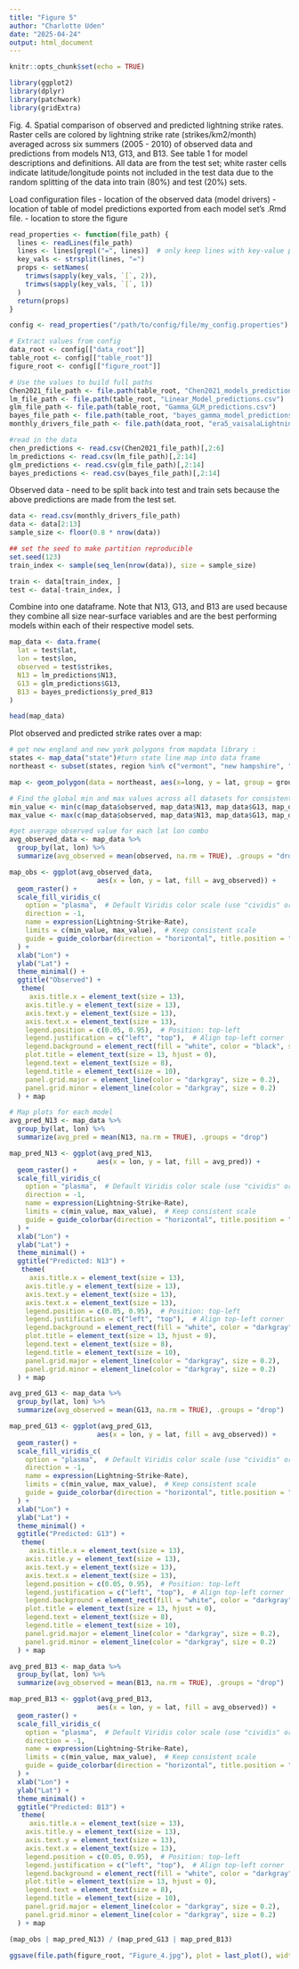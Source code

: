 ```yaml
---
title: "Figure 5"
author: "Charlotte Uden"
date: "2025-04-24"
output: html_document
---
```


```r
knitr::opts_chunk$set(echo = TRUE)
```

```r
library(ggplot2)
library(dplyr)
library(patchwork)
library(gridExtra)
```
Fig. 4. Spatial comparison of observed and predicted lightning strike rates. Raster cells are colored by lightning strike rate (strikes/km2/month) averaged across six summers (2005 - 2010) of observed data and predictions from models N13, G13, and B13. See table 1 for model descriptions and definitions. All data are from the test set; white raster cells indicate latitude/longitude points not included in the test data due to the random splitting of the data into train (80%) and test (20%) sets.

Load configuration files
- location of the observed data (model drivers)
- location of table of model predictions exported from each model set's .Rmd file. 
- location to store the figure
```r
read_properties <- function(file_path) {
  lines <- readLines(file_path)
  lines <- lines[grepl("=", lines)]  # only keep lines with key-value pairs
  key_vals <- strsplit(lines, "=")
  props <- setNames(
    trimws(sapply(key_vals, `[`, 2)),
    trimws(sapply(key_vals, `[`, 1))
  )
  return(props)
}

config <- read_properties("/path/to/config/file/my_config.properties")  # path to your config file

# Extract values from config
data_root <- config[["data_root"]] 
table_root <- config[["table_root"]] 
figure_root <- config[["figure_root"]]

# Use the values to build full paths
Chen2021_file_path <- file.path(table_root, "Chen2021_models_predictions.csv")
lm_file_path <- file.path(table_root, "Linear_Model_predictions.csv")
glm_file_path <- file.path(table_root, "Gamma_GLM_predictions.csv")
bayes_file_path <- file.path(table_root, "bayes_gamma_model_predictions.csv")
monthly_drivers_file_path <- file.path(data_root, "era5_vaisalaLightning_monthlySummerSummaries_2005-2010_NEclip.csv")
```

```r
#read in the data
chen_predictions <- read.csv(Chen2021_file_path)[,2:6]
lm_predictions <- read.csv(lm_file_path)[,2:14]
glm_predictions <- read.csv(glm_file_path)[,2:14]
bayes_predictions <- read.csv(bayes_file_path)[,2:14]
```

Observed data - need to be split back into test and train sets because the above predictions are made from the test set. 
```r
data <- read.csv(monthly_drivers_file_path)
data <- data[2:13]
sample_size <- floor(0.8 * nrow(data))

## set the seed to make partition reproducible
set.seed(123)
train_index <- sample(seq_len(nrow(data)), size = sample_size)

train <- data[train_index, ]
test <- data[-train_index, ]

```

Combine into one dataframe. Note that N13, G13, and B13 are used because they combine all size near-surface variables and are the best performing models within each of their respective model sets. 
```r
map_data <- data.frame(
  lat = test$lat,
  lon = test$lon,
  observed = test$strikes,
  N13 = lm_predictions$N13,
  G13 = glm_predictions$G13,
  B13 = bayes_predictions$y_pred_B13
)

head(map_data)
```

Plot observed and predicted strike rates over a map:
```r
# get new england and new york polygons from mapdata library :
states <- map_data("state")#turn state line map into data frame
northeast <- subset(states, region %in% c("vermont", "new hampshire", "connecticut", "maine", "rhode island", "massachusetts", "new york"))#subest northeastern states

map <- geom_polygon(data = northeast, aes(x=long, y = lat, group = group), fill = NA, color = "black", size=0.2) 

# Find the global min and max values across all datasets for consistent color scale
min_value <- min(c(map_data$observed, map_data$N13, map_data$G13, map_data$B13), na.rm = TRUE)
max_value <- max(c(map_data$observed, map_data$N13, map_data$G13, map_data$B13), na.rm = TRUE)

#get average observed value for each lat lon combo
avg_observed_data <- map_data %>%
  group_by(lat, lon) %>%
  summarize(avg_observed = mean(observed, na.rm = TRUE), .groups = "drop")

map_obs <- ggplot(avg_observed_data, 
                      aes(x = lon, y = lat, fill = avg_observed)) +
  geom_raster() +
  scale_fill_viridis_c(
    option = "plasma",  # Default Viridis color scale (use "cividis" or "plasma" if needed)
    direction = -1,
    name = expression(Lightning~Strike~Rate),
    limits = c(min_value, max_value),  # Keep consistent scale
    guide = guide_colorbar(direction = "horizontal", title.position = "top")
  ) +
  xlab("Lon") +
  ylab("Lat") +
  theme_minimal() +
  ggtitle("Observed") +
   theme(
     axis.title.x = element_text(size = 13),
    axis.title.y = element_text(size = 13),
    axis.text.y = element_text(size = 13),
    axis.text.x = element_text(size = 13),
    legend.position = c(0.05, 0.95),  # Position: top-left
    legend.justification = c("left", "top"),  # Align top-left corner
    legend.background = element_rect(fill = "white", color = "black", size = 0.1),
    plot.title = element_text(size = 13, hjust = 0),
    legend.text = element_text(size = 8),
    legend.title = element_text(size = 10),
    panel.grid.major = element_line(color = "darkgray", size = 0.2), 
    panel.grid.minor = element_line(color = "darkgray", size = 0.2)
  ) + map

# Map plots for each model
avg_pred_N13 <- map_data %>%
  group_by(lat, lon) %>%
  summarize(avg_pred = mean(N13, na.rm = TRUE), .groups = "drop")

map_pred_N13 <- ggplot(avg_pred_N13, 
                      aes(x = lon, y = lat, fill = avg_pred)) +
  geom_raster() +
  scale_fill_viridis_c(
    option = "plasma",  # Default Viridis color scale (use "cividis" or "plasma" if needed)
    direction = -1,
    name = expression(Lightning~Strike~Rate),
    limits = c(min_value, max_value),  # Keep consistent scale
    guide = guide_colorbar(direction = "horizontal", title.position = "top")
  ) +
  xlab("Lon") +
  ylab("Lat") +
  theme_minimal() +
  ggtitle("Predicted: N13") +
   theme(
     axis.title.x = element_text(size = 13),
    axis.title.y = element_text(size = 13),
    axis.text.y = element_text(size = 13),
    axis.text.x = element_text(size = 13),
    legend.position = c(0.05, 0.95),  # Position: top-left
    legend.justification = c("left", "top"),  # Align top-left corner
    legend.background = element_rect(fill = "white", color = "darkgray", size = 0.2),
    plot.title = element_text(size = 13, hjust = 0),
    legend.text = element_text(size = 8),
    legend.title = element_text(size = 10),
    panel.grid.major = element_line(color = "darkgray", size = 0.2), 
    panel.grid.minor = element_line(color = "darkgray", size = 0.2)
  ) + map

avg_pred_G13 <- map_data %>%
  group_by(lat, lon) %>%
  summarize(avg_observed = mean(G13, na.rm = TRUE), .groups = "drop")

map_pred_G13 <- ggplot(avg_pred_G13, 
                      aes(x = lon, y = lat, fill = avg_observed)) +
  geom_raster() +
  scale_fill_viridis_c(
    option = "plasma",  # Default Viridis color scale (use "cividis" or "plasma" if needed)
    direction = -1,
    name = expression(Lightning~Strike~Rate),
    limits = c(min_value, max_value),  # Keep consistent scale
    guide = guide_colorbar(direction = "horizontal", title.position = "top")
  ) +
  xlab("Lon") +
  ylab("Lat") +
  theme_minimal() +
  ggtitle("Predicted: G13") +
   theme(
     axis.title.x = element_text(size = 13),
    axis.title.y = element_text(size = 13),
    axis.text.y = element_text(size = 13),
    axis.text.x = element_text(size = 13),
    legend.position = c(0.05, 0.95),  # Position: top-left
    legend.justification = c("left", "top"),  # Align top-left corner
    legend.background = element_rect(fill = "white", color = "darkgray", size = 0.2),
    plot.title = element_text(size = 13, hjust = 0),
    legend.text = element_text(size = 8),
    legend.title = element_text(size = 10),
    panel.grid.major = element_line(color = "darkgray", size = 0.2), 
    panel.grid.minor = element_line(color = "darkgray", size = 0.2)
  ) + map

avg_pred_B13 <- map_data %>%
  group_by(lat, lon) %>%
  summarize(avg_observed = mean(B13, na.rm = TRUE), .groups = "drop")

map_pred_B13 <- ggplot(avg_pred_B13, 
                      aes(x = lon, y = lat, fill = avg_observed)) +
  geom_raster() +
  scale_fill_viridis_c(
    option = "plasma",  # Default Viridis color scale (use "cividis" or "plasma" if needed)
    direction = -1,
    name = expression(Lightning~Strike~Rate),
    limits = c(min_value, max_value),  # Keep consistent scale
    guide = guide_colorbar(direction = "horizontal", title.position = "top")
  ) +
  xlab("Lon") +
  ylab("Lat") +
  theme_minimal() +
  ggtitle("Predicted: B13") +
   theme(
     axis.title.x = element_text(size = 13),
    axis.title.y = element_text(size = 13),
    axis.text.y = element_text(size = 13),
    axis.text.x = element_text(size = 13),
    legend.position = c(0.05, 0.95),  # Position: top-left
    legend.justification = c("left", "top"),  # Align top-left corner
    legend.background = element_rect(fill = "white", color = "darkgray", size = 0.2),
    plot.title = element_text(size = 13, hjust = 0),
    legend.text = element_text(size = 8),
    legend.title = element_text(size = 10),
    panel.grid.major = element_line(color = "darkgray", size = 0.2), 
    panel.grid.minor = element_line(color = "darkgray", size = 0.2)
  ) + map

(map_obs | map_pred_N13) / (map_pred_G13 | map_pred_B13)

ggsave(file.path(figure_root, "Figure_4.jpg"), plot = last_plot(), width = 12, height = 10, dpi = 750)
```



